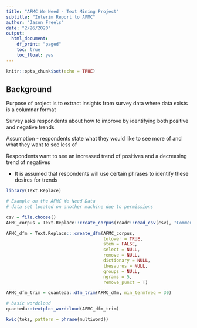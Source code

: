 ```yaml
---
title: "AFMC We Need - Text Mining Project"
subtitle: "Interim Report to AFMC"
author: "Jason Freels"
date: "2/26/2020"
output: 
  html_document:
    df_print: "paged"
    toc: true
    toc_float: yes
---
```


```r
knitr::opts_chunk$set(echo = TRUE)
```

## Background

Purpose of project is to extract insights from survey data where data exists is a columnar format

Survey asks respondents about how to improve by identifying both positive and negative trends

Assumption - respondents state what they would like to see more of and what they want to see less of

Respondents want to see an increased trend of positives and a decreasing trend of negatives

- It is assumed that respondents will use certain phrases to identify these desires for trends

```r
library(Text.Replace)

# Example on the AFMC We Need Data
# data set located on another machine due to permissions

csv = file.choose()
AFMC_corpus = Text.Replace::create_corpus(readr::read_csv(csv), "Comments")
```

```r
AFMC_dfm = Text.Replace:::create_dfm(AFMC_corpus, 
                                     tolower = TRUE, 
                                     stem = FALSE, 
                                     select = NULL, 
                                     remove = NULL, 
                                     dictionary = NULL, 
                                     thesaurus = NULL, 
                                     groups = NULL,
                                     ngrams = 5,
                                     remove_punct = T)
```

```r
AFMC_dfm_trim = quanteda::dfm_trim(AFMC_dfm, min_termfreq = 30)

# basic wordcloud
quanteda::textplot_wordcloud(AFMC_dfm_trim)
```

```r
kwic(toks, pattern = phrase(multiword))
```